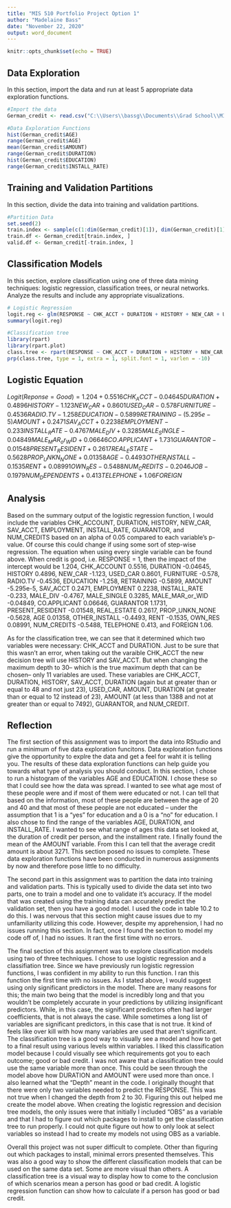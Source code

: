---
title: "MIS 510 Portfolio Project Option 1"
author: "Madelaine Bass"
date: "November 22, 2020"
output: word_document
---

```{r setup, include=FALSE}
knitr::opts_chunk$set(echo = TRUE)
```

## Data Exploration  
In this section, import the data and run at least 5 appropriate data exploration functions.  

```{r}
#Import the data
German_credit <- read.csv("C:\\Users\\bassg\\Documents\\Grad School\\MIS510\\GermanCredit.csv", header = TRUE)

#Data Exploration Functions
hist(German_credit$AGE)
range(German_credit$AGE)
mean(German_credit$AMOUNT)
range(German_credit$DURATION)
hist(German_credit$EDUCATION)
range(German_credit$INSTALL_RATE)
```
  
## Training and Validation Partitions  
In this section, divide the data into training and validation partitions.

```{r}
#Partition Data
set.seed(2)
train.index <- sample(c(1:dim(German_credit)[1]), dim(German_credit)[1]*0.6)
train.df <- German_credit[train.index, ]
valid.df <- German_credit[-train.index, ]
```
  
## Classification Models  
In this section, explore classification using one of three data mining techniques: logistic regression, classification trees, or neural networks. Analyze the results and include any appropriate visualizations.  
```{r}
# Logistic Regression
logit.reg <- glm(RESPONSE ~ CHK_ACCT + DURATION + HISTORY + NEW_CAR + USED_CAR + FURNITURE + RADIO.TV + EDUCATION + RETRAINING + AMOUNT + SAV_ACCT + EMPLOYMENT + INSTALL_RATE + MALE_DIV + MALE_SINGLE + MALE_MAR_or_WID + CO.APPLICANT + GUARANTOR + PRESENT_RESIDENT + REAL_ESTATE + PROP_UNKN_NONE + AGE + OTHER_INSTALL + RENT + OWN_RES + NUM_CREDITS + JOB + NUM_DEPENDENTS + TELEPHONE + FOREIGN, data = train.df, family = "binomial")
summary(logit.reg)

#Classification tree
library(rpart)
library(rpart.plot)
class.tree <- rpart(RESPONSE ~ CHK_ACCT + DURATION + HISTORY + NEW_CAR + USED_CAR + FURNITURE + RADIO.TV + EDUCATION + RETRAINING + AMOUNT + SAV_ACCT + EMPLOYMENT + INSTALL_RATE + MALE_DIV + MALE_SINGLE + MALE_MAR_or_WID + CO.APPLICANT + GUARANTOR + PRESENT_RESIDENT + REAL_ESTATE + PROP_UNKN_NONE + AGE + OTHER_INSTALL + RENT + OWN_RES + NUM_CREDITS + JOB + NUM_DEPENDENTS + TELEPHONE + FOREIGN, data = German_credit, control = rpart.control(maxdepth = 30), method = "class")
prp(class.tree, type = 1, extra = 1, split.font = 1, varlen = -10)
```
  
## Logistic Equation  
$Logit(Reponse = Good) = 1.204 + 0.5516CHK_ACCT - 0.04645DURATION + 0.4896HISTORY - 1.123NEW_CAR + 0.8601USED_CAR - 0.578FURNITURE - 0.4536RADIO.TV - 1.258EDUCATION - 0.5899RETRAINING - (5.295e-5)AMOUNT + 0.2471SAV_ACCT + 0.2238EMPLOYMENT - 0.233INSTALL_RATE - 0.4767MALE_DIV + 0.3285MALE_SINGLE - 0.04849MALE_MAR_or_WID + 0.06646CO.APPLICANT + 1.731GUARANTOR - 0.01548PRESENT_RESIDENT + 0.2617REAL_ESTATE - 0.5628PROP_UNKN_NONE + 0.01358AGE - 0.4493OTHER_INSTALL - 0.1535RENT + 0.08991OWN_RES - 0.5488NUM_CREDITS - 0.2046JOB - 0.1979NUM_DEPENDENTS + 0.413TELEPHONE + 1.06FOREIGN$  
  
## Analysis  
  
Based on the summary output of the logistic regression function, I would include the variables CHK_ACCOUNT, DURATION, HISTORY, NEW_CAR, SAV_ACCT, EMPLOYMENT, INSTALL_RATE, GUARANTOR, and NUM_CREDITS based on an alpha of 0.05 compared to each variable's p-value. Of course this could change if using some sort of step-wise regression. The equation when using every single variable can be found above. When credit is good, i.e. RESPONSE = 1, then the impact of the intercept would be 1.204, CHK_ACCOUNT 0.5516, DURATION -0.04645, HISTORY 0.4896, NEW_CAR -1.123, USED_CAR 0.8601, FURNITURE -0.578, RADIO.TV -0.4536, EDUCATION -1.258, RETRAINING -0.5899, AMOUNT -5.295e-5, SAV_ACCT 0.2471, EMPLOYMENT 0.2238, INSTALL_RATE -0.233, MALE_DIV -0.4767, MALE_SINGLE 0.3285, MALE_MAR_or_WID -0.04849, CO.APPLICANT 0.06646, GUARANTOR 1.1731, PRESENT_RESIDENT -0.01548, REAL_ESTATE 0.2617, PROP_UNKN_NONE -0.5628, AGE 0.01358, OTHER_INSTALL -0.4493, RENT -0.1535, OWN_RES 0.08991, NUM_CREDITS -0.5488, TELEPHONE 0.413, and FOREIGN 1.06.  
  
As for the classification tree, we can see that it determined which two variables were necessary: CHK_ACCT and DURATION. Just to be sure that this wasn't an error, when taking out the varaible CHK_ACCT the new decision tree will use HISTORY and SAV_ACCT. But when changing the maximum depth to 30-- which is the true maximum depth that can be chosen-- only 11 variables are used. These variables are CHK_ACCT, DURATION, HISTORY, SAV_ACCT, DURATION (again but at greater than or equal to 48 and not just 23), USED_CAR, AMOUNT, DURATION (at greater than or equal to 12 instead of 23), AMOUNT (at less than 1388 and not at greater than or equal to 7492), GUARANTOR, and NUM_CREDIT.


## Reflection  
  
The first section of this assignment was to import the data into RStudio and run a minimum of five data exploration funcitons. Data exploration functions give the opportunity to explre the data and get a feel for waht it is telling you. The results of these data exploration functions can help guide you towards what type of analysis you should conduct. In this section, I chose to run a histogram of the variables AGE and EDUCATION. I chose these so that I could see how the data was spread. I wanted to see what age most of these people were and if most of them were educated or not. I can tell that based on the information, most of these people are between the age of 20 and 40 and that most of these people are not educated -- under the assumption that 1 is a "yes" for education and a 0 is a "no" for education. I also chose to find the range of the variables AGE, DURATION, and INSTALL_RATE. I wanted to see what range of ages this data set looked at, the duration of credit per person, and the installment rate. I finally found the mean of the AMOUNT variable. From this I can tell that the average credit amount is about 3271. This section posed no issues to complete. These data exploration functions have been conducted in numerous assignments by now and therefore pose little to no difficulty.  
  
The second part in this assignment was to partition the data into training and validation parts. This is typically used to divide the data set into two parts, one to train a model and one to validate it's accuracy. If the model that was created using the training data can accurately predict the validation set, then you have a good model. I used the code in table 10.2 to do this. I was nervous that this section might cause issues due to my unfamiliarity utilizing this code. However, despite my apprehension, I had no issues running this section. In fact, once I found the section to model my code off of, I had no issues. It ran the first time with no errors.  
  
The final section of this assignment was to explore classification models using two of three techniques. I chose to use logistic regression and a classifiation tree. Since we have previously run logistic regression functions, I was confident in my ability to run this function. I ran this function the first time with no issues. As I stated above, I would suggest using only significant predictors in the model. There are many reasons for this; the main two being that the model is incredibly long and that you wouldn't be completely accurate in your predictions by utilizing insignificant predictors. While, in this case, the significant predictors often had larger coefficients, that is not always the case. While sometimes a long list of variables are significant predictors, in this case that is not true. It kind of feels like over kill with how many variables are used that aren't significant. The classification tree is a good way to visually see a model and how to get to a final result using various levels within variables. I liked this classification model because I could visually see which requirements got you to each outcome; good or bad credit. I was not aware that a classification tree could use the same variable more than once. This could be seen through the model above how DURATION and AMOUNT were used more than once. I also learned what the "Depth" meant in the code. I originally thought that there were only two variables needed to predict the RESPONSE. This was not true when I changed the depth from 2 to 30. Figuring this out helped me create the model above. When creating the logistic regression and decision tree models, the only issues were that initially I included "OBS" as a variable and that I had to figure out which packages to install to get the classification tree to run properly. I could not quite figure out how to only look at select variables so instead I had to create my models not using OBS as a variable.  
  
Overall this project was not super difficult to complete. Other than figuring out which packages to install, minimal errors presented themselves. This was also a good way to show the different classification models that can be used on the same data set. Some are more visual than others. A classification tree is a visual way to display how to come to the conclusion of which scenarios mean a person has good or bad credit. A logistic regression function can show how to calculate if a person has good or bad credit.


